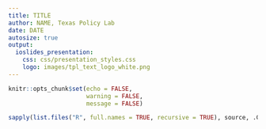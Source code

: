 ```yaml
---
title: TITLE
author: NAME, Texas Policy Lab
date: DATE
autosize: true
output: 
  ioslides_presentation:
    css: css/presentation_styles.css
    logo: images/tpl_text_logo_white.png
---
```


```r
knitr::opts_chunk$set(echo = FALSE,
                      warning = FALSE,
                      message = FALSE)

sapply(list.files("R", full.names = TRUE, recursive = TRUE), source, .GlobalEnv)
```
